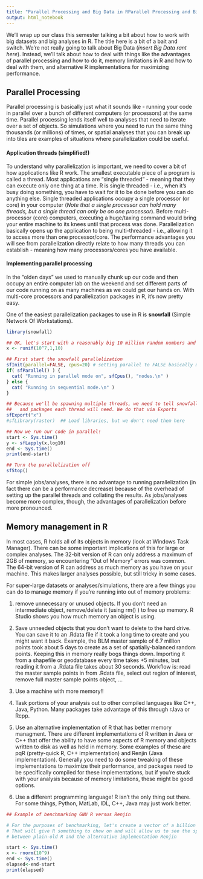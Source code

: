 ```yaml
---
title: "Parallel Processing and Big Data in RParallel Processing and Big Data in R"
output: html_notebook
---
```


We'll wrap up our class this semester talking a bit about how to work with big datasets and big analyses in R. The title here is a bit of a bait and switch. We're not really going to talk about Big Data (_insert Big Data rant here_). Instead, we'll talk about how to deal with things like the advantages of parallel processing and how to do it, memory limitations in R and how to deal with them, and alternative R implementations for maximizing performance.

## Parallel Processing
Parallel processing is basically just what it sounds like - running your code in parallel over a bunch of different computers (or processors) at the same time. Parallel processing lends itself well to analyses that need to iterate over a set of objects. So simulations where you need to run the same thing thousands (or millions) of times, or spatial analyses that you can break up into tiles are examples of situations where parallelization could be useful. 

#### Application threads (simplified!)
To understand why parallelization is important, we need to cover a bit of how applications like R work. The smallest executable piece of a program is called a thread. Most applications are "single threaded" - meaning that they can execute only one thing at a time. R is single threaded - i.e., when it's busy doing something, you have to wait for it to be done before you can do anything else. Single threaded applications occupy a single processor (or core) in your computer (_Note that a single processor can hold many threads, but a single thread can only be on one processor_). Before multi-processor (core) computers, executing a huge/taxing command would bring your entire machine to its knees until that process was done. Parallelization basically opens up the application to being multi-threaded - i.e., allowing it to access more than one processor/core. The performance advantages you will see from parallelization directly relate to how many threads you can establish - meaning how many processors/cores you have available.

#### Implementing parallel processing
In the "olden days" we used to manually chunk up our code and then occupy an entire computer lab on the weekend and set different parts of our code running on as many machines as we could get our hands on. With multi-core processors and parallelization packages in R, it's now pretty easy. 

One of the easiest parallelization packages to use in R is __snowfall__ (Simple Network Of Workstations).  

```r
library(snowfall)

## OK, let's start with a reasonably big 10 million random numbers and do something with it via Snowfall
x <- runif(10^7,1,10)

## First start the snowfall parallelization
sfInit(parallel=FALSE, cpus=20) # setting parallel to FALSE basically makes it the same as running in regular R.
if( sfParallel() ) {
  cat( "Running in parallel mode on", sfCpus(), "nodes.\n" )
} else {
  cat( "Running in sequential mode.\n" )
}

## Because we'll be spawning multiple threads, we need to tell snowfall which objects
##   and packages each thread will need. We do that via Exports
sfExport("x")
#sfLibrary(raster)  ## Load libraries, but we don't need them here

## Now we run our code in parallel!
start <- Sys.time()
y <- sfLapply(x,log10)
end <- Sys.time()
print(end-start)

## Turn the parallelization off
sfStop()
```

For simple jobs/analyses, there is no advantage to running parallelization (in fact there can be a performance decrease) because of the overhead of setting up the parallel threads and collating the results. As jobs/analyses become more complex, though, the advantages of parallelization before more pronounced.

## Memory management in R
In most cases, R holds all of its objects in memory (look at Windows Task Manager). There can be some important implications of this for large or complex analyses. The 32-bit version of R can only address a maximum of 2GB of memory, so encountering "Out of Memory" errors was common. The 64-bit version of R can address as much memory as you have on your machine. This makes larger analyses possible, but still tricky in some cases. 

For super-large datasets or analyses/simulations, there are a few things you can do to manage memory if you're running into out of memory problems:

1. remove unnecessary or unused objects. If you don't need an intermediate object, remove/delete it (using rm() ) to free up memory. R Studio shows you how much memory an object is using.

2. Save unneeded objects that you don't want to delete to the hard drive. You can save it to an .Rdata file if it took a long time to create and you might want it back. Example, the BLM master sample of 6.7 million points took about 5 days to create as a set of spatially-balanced random points. Keeping this in memory really bogs things down. Importing it from a shapefile or geodatabase every time takes +5 minutes, but reading it from a .Rdata file takes about 30 seconds. Workflow is: read the master sample points in from .Rdata file, select out region of interest, remove full master sample points object, ...

3. Use a machine with more memory!!

4. Task portions of your analysis out to other compiled languages like C++, Java, Python. Many packages take advantage of this through rJava or Rcpp.

5. Use an alternative implementation of R that has better memory managment. There are different implementations of R written in Java or C++ that offer the ability to have some aspects of R memory and objects written to disk as well as held in memory. Some examples of these are pqR (pretty-quick R, C++ implementation) and Renjin (Java implementation). Generally you need to do some tweaking of these implementations to maximize their performance, and packages need to be specifically compiled for these implementations, but if you're stuck with your analysis because of memory limitations, these might be good options.

6. Use a different programming language! R isn't the only thing out there. For some things, Python, MatLab, IDL, C++, Java may just work better.

```r
## Example of benchmarking GNU R versus Renjin

# For the purposes of benchmarking, let's create a vector of a billion random numbers.
# That will give R something to chew on and will allow us to see the speed differences
# between plain-old R and the alternative implementation Renjin

start <- Sys.time()
x <- rnorm(10^9)
end <- Sys.time()
elapsed<-end-start
print(elapsed)

```

